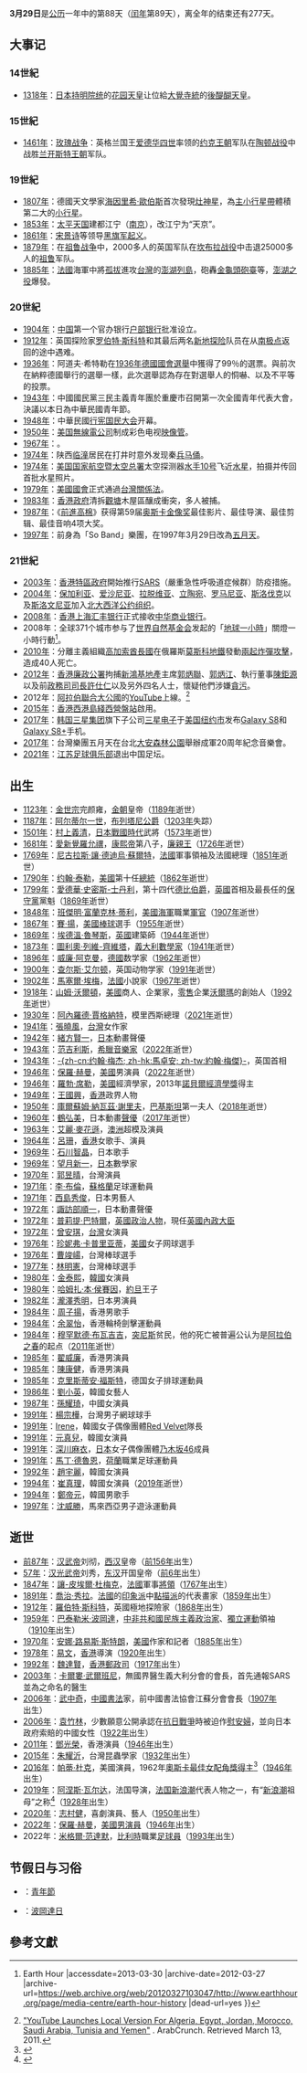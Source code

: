 {{noteTA
|G1=地名
|G2=PP
|G3=Show
|G4=USState
|G5=軍事
|G6=PresidentsUS
|G7=PoliticiansUK
|1=zh-hant:映像管; zh-hans:显像管
|2=zh-hk:殺戮戰場;zh-hans:野战排;zh-tw:前進高棉;
|3=zh-tw:嚴重急性呼吸道症候群; zh-hk:嚴重急性呼吸系統綜合症; zh-cn:严重急性呼吸综合征;
|4=zh-tw:艾麗·麥克弗森; zh-hk:艾麗·麥花遜; zh-hans:埃里·麦克弗森;
|5=zh-hans:核动力; zh-hant:核子動力;
|6= zh-hant:太空;zh-hans:空间;
|7=zh-tw:第二次江西剿共;zh-hans:中央苏区第二次反围剿;zh-hk:中央蘇區第二次反圍剿;
|8=zh-hans:朱丽娅·斯蒂尔斯;zh-hk:茱莉亞·史黛兒;zh-tw:茱莉亞·史緹爾;
|9=zh-hans:吴尔夫; zh-tw:吴爾芙; zh-hk:吳爾夫;
|10=zh-hans:弗吉尼亚; zh-tw:維吉尼亞; zh-hk:維珍尼亞;
|11=zh-hans:汇;zh-hk:滙;zh-tw:匯;
|12=zh-hant:羅勃; zh-hans:罗伯特;
|13=zh-hant:詹姆士; zh-hans:詹姆斯;
|14=zh-hant:卡佩雅蒂; zh-cn:珍妮弗·卡普里亚蒂; zh-tw:卡普里亞蒂;
|15=zh-hans:福斯特; zh-hk:福斯特; zh-tw:福斯特
|16=zh-hans:修拉;zh-hant:秀拉;
|17=zh-hans:罗伯特·斯科特;zh-hant:羅伯特·史考特
}}
{{DayInMonth|3}}
'''3月29日'''是[[公历|公历]]一年中的第88天（[[闰年|闰年]]第89天），离全年的结束还有277天。		

== 大事记 ==
=== 14世紀 ===
* [[1318年|1318年]]：[[日本|日本]][[持明院统|持明院统]]的[[花园天皇|花园天皇]]让位給[[大覺寺統|大覺寺統]]的[[後醍醐天皇|後醍醐天皇]]。

=== 15世紀 ===
* [[1461年|1461年]]：[[玫瑰战争|玫瑰战争]]：英格兰国王[[爱德华四世|爱德华四世]]率领的[[约克王朝|约克王朝]]军队在[[陶顿战役|陶顿战役]]中战胜[[兰开斯特王朝|兰开斯特王朝]]军队。

=== 19世紀 ===
* [[1807年|1807年]]：德國天文學家[[海因里希·歐伯斯|海因里希·歐伯斯]]首次發現[[灶神星|灶神星]]，為[[主小行星帶|主小行星帶]]體積第二大的[[小行星|小行星]]。
* [[1853年|1853年]]：[[太平天国|太平天国]]建都江宁（[[南京|南京]]），改江宁为“天京”。
* [[1861年|1861年]]：[[宋景诗|宋景诗]]等领导[[黑旗军起义|黑旗军起义]]。
* [[1879年|1879年]]：在[[祖鲁战争|祖鲁战争]]中，2000多人的英国军队在[[坎布拉战役|坎布拉战役]]中击退25000多人的[[祖鲁|祖鲁]]军队。
* [[1885年|1885年]]：[[法國|法國]]海軍中將[[孤拔|孤拔]]進攻[[臺灣|台灣]]的[[澎湖列島|澎湖列島]]，砲轟[[金龜頭砲臺|金龜頭砲臺]]等，[[澎湖之役_(1885年)|澎湖之役]]爆發。

=== 20世紀 ===
* [[1904年|1904年]]：[[中国|中国]]第一个官办银行[[户部银行|户部银行]]批准设立。
* [[1912年|1912年]]：英国探险家[[罗伯特·斯科特|罗伯特·斯科特]]和其最后两名[[新地探险|新地探险]]队员在从[[南极|南极点]]返回的途中遇难。
* [[1936年|1936年]]：阿道夫·希特勒在[[1936年德國國會選舉|1936年德國國會選舉]]中獲得了99％的選票。與前次在納粹德國舉行的選舉一樣，此次選舉認為存在對選舉人的恫嚇、以及不平等的投票。
* [[1943年|1943年]]：中國國民黨三民主義青年團於重慶市召開第一次全國青年代表大會，決議以本日為中華民國青年節。
* [[1948年|1948年]]：中華民國[[行宪国民大会|行宪国民大会]]开幕。
* [[1950年|1950年]]：[[美国|美国]][[美國無線電公司|無線電公司]]制成彩色电视[[映像管|映像管]]。
* [[1967年|1967年]]：{{fact|[[法国|法国]]第一艘[[核潜艇|核潜艇]]下水|time=2013-3-30}}。
* [[1974年|1974年]]：陕西[[临潼|临潼]]居民在打井时意外发现秦[[秦始皇陵兵马俑|兵马俑]]。
* [[1974年|1974年]]：[[美国国家航空暨太空总署|美国国家航空暨太空总署]]太空探测器[[水手10号|水手10号]]飞近[[水星|水星]]，拍摄并传回首批水星照片。
* [[1979年|1979年]]：[[美國國會|美國國會]]正式通過[[台灣關係法|台灣關係法]]。
* [[1983年|1983年]]：[[港英政府|香港政府]]清拆[[觀塘|觀塘]]木屋區釀成衝突，多人被捕。
* [[1987年|1987年]]：《[[前進高棉|前進高棉]]》获得第59届[[奥斯卡金像奖|奥斯卡金像奖]]最佳影片、最佳导演、最佳剪辑、最佳音响4项大奖。
* [[1997年|1997年]]：前身為「So Band」樂團，在1997年3月29日改為[[五月天|五月天]]。

=== 21世紀 ===
* [[2003年|2003年]]：[[香港特區政府|香港特區政府]]開始推行[[SARS|SARS]]（嚴重急性呼吸道症候群）防疫措施。
* [[2004年|2004年]]：[[保加利亚|保加利亚]]、[[爱沙尼亚|爱沙尼亚]]、[[拉脱维亚|拉脱维亚]]、[[立陶宛|立陶宛]]、[[罗马尼亚|罗马尼亚]]、[[斯洛伐克|斯洛伐克]]以及[[斯洛文尼亚|斯洛文尼亚]]加入[[北大西洋公约组织|北大西洋公约组织]]。
* [[2008年|2008年]]：[[香港上海汇丰银行|香港上海汇丰银行]]正式接收[[中华商业银行|中华商业银行]]。
* 2008年：全球371个城市参与了[[世界自然基金会|世界自然基金会]]发起的「[[地球一小時|地球一小時]]」關燈一小時行動<ref>{{Cite web | url=http://www.earthhour.org/page/media-centre/earth-hour-history |title=earth hour history {{!}} Earth Hour |accessdate=2013-03-30 |archive-date=2012-03-27 |archive-url=https://web.archive.org/web/20120327103047/http://www.earthhour.org/page/media-centre/earth-hour-history |dead-url=yes }}</ref>。
* [[2010年|2010年]]：分離主義組織[[高加索酋長國|高加索酋長國]]在俄羅斯[[莫斯科地鐵|莫斯科地鐵]]發動[[2010年莫斯科地鐵連環爆炸事件|兩起炸彈攻擊]]，造成40人死亡。
* [[2012年|2012年]]：[[香港|香港]][[廉政公署_(香港)|廉政公署]]拘捕[[新鴻基地產|新鴻基地產]]主席[[郭炳聯|郭炳聯]]、[[郭炳江|郭炳江]]、執行董事[[陳鉅源|陳鉅源]]以及前[[政務司司長|政務司司長]][[許仕仁|許仕仁]]以及另外四名人士，懷疑他們涉嫌[[2012年新地風暴|貪污]]。
* 2012年：[[阿拉伯聯合大公國|阿拉伯聯合大公國]]的[[YouTube|YouTube]]上線。<ref>[http://arabcrunch.com/2011/03/youtube-launches-local-version-for-algeria-egypt-jordan-morocco-saudi-arabia-tunisia-and-yemen.html "YouTube Launches Local Version For Algeria, Egypt, Jordan, Morocco, Saudi Arabia, Tunisia and Yemen"] {{Wayback|url=http://arabcrunch.com/2011/03/youtube-launches-local-version-for-algeria-egypt-jordan-morocco-saudi-arabia-tunisia-and-yemen.html |date=20110314234447 }}. ArabCrunch. Retrieved March 13, 2011.</ref>
* [[2015年|2015年]]：[[香港|香港]][[港島綫西延|西港島綫]][[西營盤站|西營盤站]]啟用。
* [[2017年|2017年]]：[[韩国|韩国]][[三星集团|三星集团]]旗下子公司[[三星电子|三星电子]]于[[美国|美国]][[纽约市|纽约市]]发布[[Galaxy_S8|Galaxy S8]]和[[Galaxy_S8|Galaxy S8+]]手机。
* [[2017年|2017年]]：台灣樂團五月天在台北[[大安森林公園|大安森林公園]]舉辦成軍20周年紀念音樂會。
* [[2021年|2021年]]：[[江苏足球俱乐部|江苏足球俱乐部]]退出中国足坛。

== 出生 ==
* [[1123年|1123年]]：[[金世宗|金世宗]]完颜雍，[[金朝|金朝]]皇帝（[[1189年|1189年]]逝世）
* [[1187年|1187年]]：[[阿尔蒂尔一世|阿尔蒂尔一世]]，[[布列塔尼公爵|布列塔尼公爵]]（[[1203年|1203年]]失踪）
* [[1501年|1501年]]：[[村上義清|村上義清]]，[[日本戰國時代|日本戰國時代]]武將（[[1573年|1573年]]逝世）
* [[1681年|1681年]]：[[愛新覺羅|愛新覺羅]][[允禩|允禩]]，[[康熙帝|康熙帝]]第八子，[[廉親王|廉親王]]（[[1726年|1726年]]逝世）
* [[1769年|1769年]]：[[尼古拉斯·讓·德迪烏·蘇爾特|尼古拉斯·讓·德迪烏·蘇爾特]]，[[法國|法國]]軍事領袖及法國總理（[[1851年|1851年]]逝世）
* [[1790年|1790年]]：[[约翰·泰勒|约翰·泰勒]]，[[美國|美國]]第十任[[美國總統|總統]]（[[1862年|1862年]]逝世）
* [[1799年|1799年]]：[[第十四代德比伯爵愛德華·史密斯-斯坦利|愛德華·史密斯-士丹利]]，第十四代[[德比伯爵|德比伯爵]]，[[英國|英國]]首相及最長任的[[保守黨|保守黨]]黨魁（[[1869年|1869年]]逝世）
* [[1848年|1848年]]：[[班傑明·富蘭克林·蒂利|班傑明·富蘭克林·蒂利]]，[[美國海軍|美國海軍]]職業[[軍官|軍官]]（[[1907年|1907年]]逝世）
* [[1867年|1867年]]：[[賽·揚|賽·揚]]，[[美國|美國]][[棒球|棒球]]選手（[[1955年|1955年]]逝世）
* [[1869年|1869年]]：[[埃德溫·魯琴斯|埃德溫·魯琴斯]]，[[英國|英國]]建築師（[[1944年|1944年]]逝世）
* [[1873年|1873年]]：[[圖利奧·列維-齊維塔|圖利奧·列維-齊維塔]]，[[義大利|義大利]][[數學家|數學家]]（[[1941年|1941年]]逝世）
* [[1896年|1896年]]：[[威廉·阿克曼|威廉·阿克曼]]，[[德國|德國]]数学家（[[1962年|1962年]]逝世）
* [[1900年|1900年]]：[[查尔斯·艾尔顿|查尔斯·艾尔顿]]，英国动物学家（[[1991年|1991年]]逝世）
* [[1902年|1902年]]：[[馬塞爾·埃梅|馬塞爾·埃梅]]，[[法國|法國]]小說家（[[1967年|1967年]]逝世）
* [[1918年|1918年]]：[[山姆·沃爾頓|山姆·沃爾頓]]，[[美國|美國]]商人、企業家，[[零售|零售]]企業[[沃爾瑪|沃爾瑪]]的創始人（[[1992年|1992年]]逝世）
* [[1930年|1930年]]：[[阿內羅德·賈格納特|阿內羅德·賈格納特]]，模里西斯總理（[[2021年|2021年]]逝世）
* [[1941年|1941年]]：[[張曉風|張曉風]]，[[台灣|台灣]]女作家
* [[1942年|1942年]]：[[緒方賢一|緒方賢一]]，[[日本|日本]]動畫聲優
* [[1943年|1943年]]：[[范吉利斯|范吉利斯]]，[[希臘|希臘]][[音樂家|音樂家]]（[[2022年|2022年]]逝世）
* [[1943年|1943年]]：[[约翰·梅杰|-{zh-cn:约翰·梅杰; zh-hk:馬卓安; zh-tw:約翰·梅傑}-]]，英国首相
* [[1946年|1946年]]：[[保羅·赫曼|保羅·赫曼]]，[[美國|美國]]男演員（[[2022年|2022年]]逝世）
* [[1946年|1946年]]：[[羅勃·席勒|羅勃·席勒]]，[[美國|美國]]經濟學家，2013年[[諾貝爾經濟學獎|諾貝爾經濟學獎]]得主
* [[1949年|1949年]]：[[王國興_(香港)|王國興]]，[[香港|香港]]政界人物
* [[1950年|1950年]]：[[庫爾蘇姆·納瓦茲·謝里夫|庫爾蘇姆·納瓦茲·謝里夫]]，[[巴基斯坦|巴基斯坦]]第一夫人（[[2018年|2018年]]逝世）
* [[1960年|1960年]]：[[鶴弘美|鶴弘美]]，日本動畫[[聲優|聲優]]（[[2017年|2017年]]逝世）
* [[1963年|1963年]]：[[艾麗·麥花遜|艾麗·麥花遜]]，[[澳洲|澳洲]]超模及演員
* [[1964年|1964年]]：[[呂珊|呂珊]]，[[香港|香港]]女歌手、演員
* [[1969年|1969年]]：[[石川智晶|石川智晶]]，日本歌手
* [[1969年|1969年]]：[[望月新一|望月新一]]，[[日本|日本]]數學家
* [[1970年|1970年]]：[[郭昱晴|郭昱晴]]，台灣演員
* [[1971年|1971年]]：[[李·布倫|李·布倫]]，[[蘇格蘭|蘇格蘭]]足球運動員
* [[1971年|1971年]]：[[西島秀俊|西島秀俊]]，日本男藝人
* [[1972年|1972年]]：[[諏訪部順一|諏訪部順一]]，日本動畫聲優
* [[1972年|1972年]]：[[普莉提·巴特爾|普莉提·巴特爾]]，[[英國|英國]][[政治人物|政治人物]]，現任[[內政大臣_(英國)|英國內政大臣]]
* [[1972年|1972年]]：[[曾安琪|曾安琪]]，[[台灣|台灣]]女演員
* [[1976年|1976年]]：[[珍妮弗·卡普里亚蒂|珍妮弗·卡普里亚蒂]]，[[美國|美國]]女子网球選手
* [[1976年|1976年]]：[[曹竣崵|曹竣崵]]，台灣棒球選手
* [[1977年|1977年]]：[[林明憲|林明憲]]，台灣棒球選手
* [[1980年|1980年]]：[[金泰熙|金泰熙]]，[[韓國|韓國]]女演員
* [[1980年|1980年]]：[[哈姆扎·本·侯賽因_(約旦王子)|哈姆扎·本·侯賽因]]，[[約旦|約旦]]王子
* [[1982年|1982年]]：[[瀧澤秀明|瀧澤秀明]]，日本男演員
* [[1984年|1984年]]：[[周子揚|周子揚]]，香港男歌手
* [[1984年|1984年]]：[[余翠怡|余翠怡]]，香港輪椅劍擊運動員
* [[1984年|1984年]]：[[穆罕默德·布瓦吉吉|穆罕默德·布瓦吉吉]]，[[突尼斯|突尼斯]]贫民，他的死亡被普遍公认为是[[阿拉伯之春|阿拉伯之春]]的起点（[[2011年|2011年]]逝世）
* [[1985年|1985年]]：[[翟威廉|翟威廉]]，香港男演員
* [[1985年|1985年]]：[[陳康健|陳康健]]，香港男演員
* [[1985年|1985年]]：[[克里斯蒂安·福斯特|克里斯蒂安·福斯特]]，德国女子排球運動員
* [[1986年|1986年]]：[[劉小英|劉小英]]，韓國女藝人
* [[1987年|1987年]]：[[孫耀琦|孫耀琦]]，中國女演員
* [[1991年|1991年]]：[[楊宗樺|楊宗樺]]，台灣男子網球球手
* [[1991年|1991年]]：[[Irene_(Red_Velvet)|Irene]]，韓國女子偶像團體[[Red_Velvet|Red Velvet]]隊長
* [[1991年|1991年]]：[[元真兒|元真兒]]，韓國女演員
* [[1991年|1991年]]：[[深川麻衣|深川麻衣]]，[[日本|日本]]女子偶像團體[[乃木坂46|乃木坂46]]成員
* [[1991年|1991年]]：[[馬丁·德魯恩|馬丁·德魯恩]]，[[荷蘭|荷蘭]]職業足球運動員
* [[1992年|1992年]]：[[趙宇麗|趙宇麗]]，韓國女演員
* [[1994年|1994年]]：[[崔真理|崔真理]]，韓國女演員（[[2019年|2019年]]逝世）
* [[1994年|1994年]]：[[鄭帝元|鄭帝元]]，韓國男歌手
* [[1997年|1997年]]：[[沈威勝|沈威勝]]，馬來西亞男子遊泳運動員

==逝世==	
* [[前87年|前87年]]：[[汉武帝|汉武帝]]刘彻，[[西汉|西汉]]皇帝（[[前156年|前156年]]出生）
* [[57年|57年]]：[[汉光武帝|汉光武帝]]刘秀，[[东汉|东汉]]开国皇帝（[[前6年|前6年]]出生）	
* [[1847年|1847年]]：[[讓-皮埃爾·杜梅克|讓-皮埃爾·杜梅克]]，[[法國|法國]]軍事[[將領|將領]]（[[1767年|1767年]]出生）	
* [[1891年|1891年]]：[[喬治·秀拉|喬治·秀拉]]。[[法國|法國]]的[[印象派|印象派]]中[[點描派|點描派]]的代表畫家（[[1859年|1859年]]出生）
* [[1912年|1912年]]：[[羅伯特·斯科特|羅伯特·斯科特]]，英國極地探險家（[[1868年|1868年]]出生）
* [[1959年|1959年]]：[[巴泰勒米·波岡達|巴泰勒米·波岡達]]，[[中非共和國|中非共和國]][[民族主義|民族主義]][[政治家|政治家]]、[[獨立運動|獨立運動]]領袖（[[1910年|1910年]]出生）
* [[1970年|1970年]]：[[安娜·路易斯·斯特朗|安娜·路易斯·斯特朗]]，[[美國|美國]]作家和記者（[[1885年|1885年]]出生）
* [[1978年|1978年]]：[[易文|易文]]，[[香港|香港]]導演（[[1920年|1920年]]出生）
* [[1992年|1992年]]：[[魏達賢|魏達賢]]，[[香港郵政|香港郵政司]]（[[1917年|1917年]]出生）
* [[2003年|2003年]]：[[卡爾婁·武爾班尼|卡爾婁·武爾班尼]]，無國界醫生義大利分會的會長，首先通報SARS並為之命名的醫生
* [[2006年|2006年]]：[[武中奇|武中奇]]，[[中國書法|中國書法]]家，前中國書法協會江蘇分會會長（[[1907年|1907年]]出生）
* [[2006年|2006年]]：[[袁竹林|袁竹林]]，少數願意公開承認在[[中國抗日戰爭|抗日戰爭]]時被迫作[[慰安婦|慰安婦]]，並向日本政府索賠的中國女性（[[1922年|1922年]]出生）
* [[2011年|2011年]]：[[鄧光榮|鄧光榮]]，香港演員（[[1946年|1946年]]出生）
* [[2015年|2015年]]：[[朱耀沂|朱耀沂]]，台灣昆蟲學家（[[1932年|1932年]]出生）
* [[2016年|2016年]]：[[帕蒂·杜克|帕蒂·杜克]]，美國演員，1962年[[奧斯卡金像獎|奧斯卡]][[奧斯卡最佳女配角獎|最佳女配角獎得主]]<ref>{{cite news | title = Patty Duke, Child Star and Oscar Winner, Dies at 69 | first = Margalit | last = Fox | publisher = [[紐約時報|紐約時報]] | url = http://www.nytimes.com/2016/03/30/arts/television/patty-duke-dies.html | date = 2016-03-29 | accessdate = 2016-03-29 | language = en | archive-date = 2016-03-30 | archive-url = https://web.archive.org/web/20160330030158/http://www.nytimes.com/2016/03/30/arts/television/patty-duke-dies.html | dead-url = no }}</ref>（[[1946年|1946年]]出生）
* [[2019年|2019年]]：[[阿涅斯·瓦尔达|阿涅斯·瓦尔达]]，法国导演，[[法国新浪潮|法国新浪潮]]代表人物之一，有“[[法国新浪潮|新浪潮]]祖母”之称<ref>{{cite web|title=Agnès Varda, Leading Light of French New Wave, Dies at 90|url=https://variety.com/2019/film/news/agnes-varda-dead-dies-director-french-new-wave-1203175854/|publisher=Variety|author=HENRY CHU and ELSA KESLASSY|date=2019-03-29|accessdate=2019-03-29|archive-date=2019-03-29|archive-url=https://web.archive.org/web/20190329215346/https://variety.com/2019/film/news/agnes-varda-dead-dies-director-french-new-wave-1203175854/|dead-url=no}}</ref>（[[1928年|1928年]]出生）
* [[2020年|2020年]]：[[志村健|志村健]]，喜劇演員、藝人（[[1950年|1950年]]出生）
* [[2022年|2022年]]：[[保羅·赫曼|保羅·赫曼]]，[[美國|美國]][[男演員|男演員]]（[[1946年|1946年]]出生）
* 2022年：[[米格爾·范達默|米格爾·范達默]]，[[比利時|比利時]]職業[[足球員|足球員]]（[[1993年|1993年]]出生）

== 节假日与习俗 ==
* {{ROC}}：[[革命先烈紀念日|青年節]]
* {{CAR}}：[[巴泰勒米·波岡達|波岡達日]]

== 參考文獻 ==
{{reflist}}

{{commons|Category:29 March}}
{{月份}}